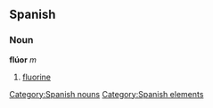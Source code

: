 == Spanish == {{wikipediaAlt|fluorine}}
=== Noun ===
'''flúor''' ''m''
# [[fluorine]]

[[Category:Spanish nouns]]
[[Category:Spanish elements]]